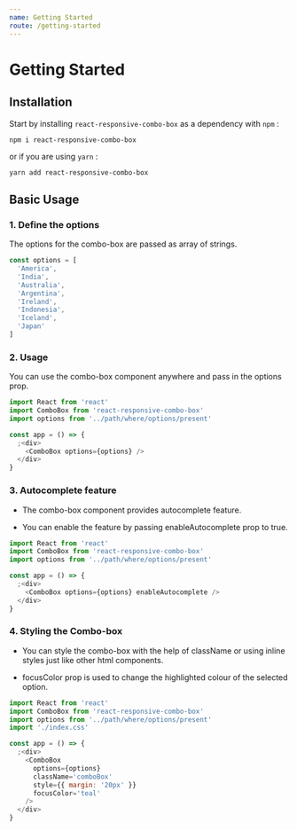 ```yaml
---
name: Getting Started
route: /getting-started
---
```


# Getting Started

## Installation

Start by installing `react-responsive-combo-box` as a dependency with `npm` :

```
npm i react-responsive-combo-box
```

or if you are using `yarn` :

```
yarn add react-responsive-combo-box
```

## Basic Usage

### 1. Define the options

The options for the combo-box are passed as array of strings.

```js
const options = [
  'America',
  'India',
  'Australia',
  'Argentina',
  'Ireland',
  'Indonesia',
  'Iceland',
  'Japan'
]
```

### 2. Usage

You can use the combo-box component anywhere and pass in the options prop.

```js
import React from 'react'
import ComboBox from 'react-responsive-combo-box'
import options from '../path/where/options/present'

const app = () => {
  ;<div>
    <ComboBox options={options} />
  </div>
}
```

### 3. Autocomplete feature

- The combo-box component provides autocomplete feature.

- You can enable the feature by passing enableAutocomplete prop to true.

```js
import React from 'react'
import ComboBox from 'react-responsive-combo-box'
import options from '../path/where/options/present'

const app = () => {
  ;<div>
    <ComboBox options={options} enableAutocomplete />
  </div>
}
```

### 4. Styling the Combo-box

- You can style the combo-box with the help of className or using inline styles just like other html components.

- focusColor prop is used to change the highlighted colour of the selected option.

```js
import React from 'react'
import ComboBox from 'react-responsive-combo-box'
import options from '../path/where/options/present'
import './index.css'

const app = () => {
  ;<div>
    <ComboBox
      options={options}
      className='comboBox'
      style={{ margin: '20px' }}
      focusColor='teal'
    />
  </div>
}
```
